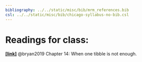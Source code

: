 ```yaml
---
bibliography: ../../static/misc/bib/mrm_references.bib
csl: ../../static/misc/bib/chicago-syllabus-no-bib.csl
---
```


# Readings for class:
[**[link]**](https://stat545.com/multiple-tibbles.html) @bryan2019 Chapter 14: When one tibble is not enough.

